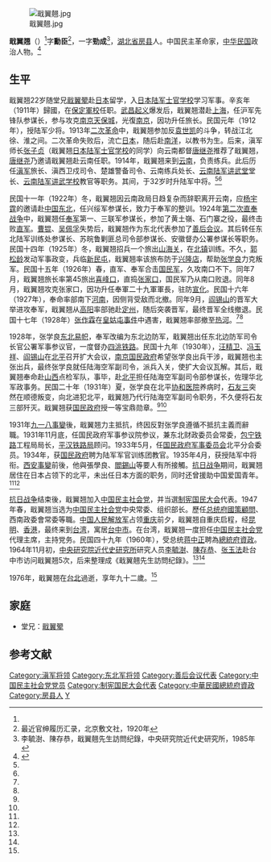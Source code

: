 [[File:戢翼翹.jpg|thumb]]

'''戢翼翘'''（{{bd|1885年||1976年|}}）<ref name=fangxian/>字'''勳臣'''<ref>最近官绅履历汇录，北京敷文社，1920年</ref>，一字'''勁成'''<ref name=zyy>李毓澍、陳存恭，戢翼翹先生訪問纪錄，中央研究院近代史研究所，1985年</ref>，[[湖北省|湖北省]][[房县|房县]]人。中国民主革命家，[[中华民国|中华民国]]政治人物。<ref name=fangxian>{{Cite web |url=http://www.fangxian.gov.cn/html/fxwh/2010-06/149.html |title=戢翼翘，今日房县网，2010-6-5 |access-date=2013-04-30 |archive-url=https://web.archive.org/web/20130708230007/http://www.fangxian.gov.cn/html/fxwh/2010-06/149.html |archive-date=2013-07-08 |dead-url=yes }}</ref>

==生平==
戢翼翘22岁随堂兄[[戢翼翚|戢翼翚]]赴[[日本|日本]]留学，入[[日本陆军士官学校|日本陆军士官学校]]学习军事。辛亥年（1911年）歸國，在[[保定軍校|保定軍校]]任职。[[武昌起义|武昌起义]]爆发后，戢翼翘潜赴[[上海|上海]]，任沪军先锋队参谋长，参与攻克[[南京|南京]][[天保城|天保城]]，光復[[南京|南京]]，因功升任旅长。民国元年（1912年），授陆军少将。1913年[[二次革命|二次革命]]中，戢翼翘参加反[[袁世凯|袁世凯]]的斗争，转战江北徐、淮之间。二次革命失败后，流亡[[日本|日本]]，随后赴[[南洋|南洋]]，以教书为生。后来，滇军师长[[张子贞|张子贞]]（戢翼翘[[日本陆军士官学校|日本陆军士官学校]]的同学）向云南都督[[唐继尧|唐继尧]]推荐了戢翼翘，[[唐继尧|唐继尧]]乃邀请戢翼翘赴云南任职。1914年，戢翼翘来到[[云南|云南]]，负责练兵。此后历任[[滇军|滇军]]旅长、滇西卫戍司令、楚雄警备司令、云南练兵处长、[[云南陆军讲武堂|云南陆军讲武堂]]堂长、[[云南陆军讲武学校|云南陆军讲武学校]]教官等职务。其间，于32岁时升陆军中将。<ref name=fangxian/><ref name=zyy/>

民国十一年（1922年）冬，戢翼翘因云南政局日趋复杂而辞职离开云南，应[[杨宇霆|杨宇霆]]的邀请赴[[中国东北|中国东北]]，任兴绥军参谋长，致力于奉军的整训。1924年[[第二次直奉战争|第二次直奉战争]]中，戢翼翘任[[奉军|奉军]]第一、三联军参谋长，参加了黄土嶺、石门寨之役，最终击败[[直军|直军]]。[[曹锟|曹锟]]、[[吴佩孚|吴佩孚]]失势后，戢翼翘作为东北代表参加了[[善后会议|善后会议]]。其后转任东北陆军训练处参谋长、苏皖鲁剿匪总司令部参谋长、安徽督办公署参谋长等职务。民国十四年（1925年）冬，戢翼翘招兵一个旅出[[山海关|山海关]]，在[[北镇|北镇]]训练。不久，[[郭松龄|郭松龄]]发动军事政变，兵临[[新民县|新民屯]]，戢翼翘率该旅布防于[[兴隆店站|兴隆店]]，帮助[[张学良|张学良]]力克叛军。民国十五年（1926年）春，直军、奉军合击[[国民军|国民军]]，久攻南口不下。同年7月，戢翼翘旅长率第45旅出[[喜峰口|喜峰口]]，直捣[[张家口|张家口]]，国民军乃从南口败退。同年8月，戢翼翘攻克张家口，因功升任奉軍二十九軍軍長，驻防[[宣化区|宣化]]。民国十六年（1927年），奉命率部南下[[河南|河南]]，因侧背受敌而北撤。同年9月，[[阎锡山|阎锡山]]的晋军大举进攻奉军，戢翼翘从[[高阳|高阳]]率部驰赴[[定州|定州]]，随后突袭晋军，最终晋军全线撤退。民国十七年（1928年）[[张作霖|张作霖]]在[[皇姑屯事件|皇姑屯事件]]中遇害，戢翼翘率部撤至[[热河|热河]]。<ref name=fangxian/><ref name=zyy/>

1928年，张学良[[东北易帜|东北易帜]]，奉军改编为东北边防军，戢翼翘出任东北边防军司令长官公署军事参议官，一度督办[[四洮铁路|四洮铁路]]。民国十九年（1930年），[[汪精卫|汪精卫]]、[[冯玉祥|冯玉祥]]、[[阎锡山|阎锡山]]在[[北平|北平]]召开扩大会议，[[南京国民政府|南京国民政府]]希望张学良出兵干涉，戢翼翘也主张出兵，最终张学良就任陆海空军副司令，派兵入关，使扩大会议瓦解。其后，戢翼翘奉命赴[[山西|山西]]点检军队，事毕，赴[[北平|北平]]担任陆海空军副司令部参谋长，佐理华北军政事务。民国二十年（1931年）夏，张学良在北平[[协和医院|协和医院]]养病时，[[石友三|石友三]]突然在顺德叛变，向北进犯北平，戢翼翘乃代行陆海空军副司令职务，不久便将石友三部歼灭。戢翼翘获[[国民政府|国民政府]]授一等宝鼎勋章。<ref name=fangxian/><ref name=zyy/>

1931年[[九一八事變|九一八事變]]後，戢翼翘力主抵抗，终因反對张学良遵循不抵抗主義而辭職。1931年11月底，任国民政府军事参议院参议，兼东北财政委员会常委，[[包宁铁路|包宁铁路]]工程局局长，[[平汉铁路局|平汉铁路局]]顾问。1933年5月，任[[国民政府军事委员会|国民政府军事委员会]]北平分会委员。1934年，获[[国民政府|国民政府]]聘为陆军军官训练团教官。1935年4月，获授陆军中将衔。[[西安事變|西安事變]]前後，他與張學良、[[閻錫山|閻錫山]]等要人有所接觸。[[抗日战争|抗日战争]]期间，戢翼翘居住在日本占领下的北平，未出任日本方面的职务，同时还曾援助中国爱国青年。<ref name=fangxian/><ref name=zyy/>

[[抗日战争|抗日战争]]结束後，戢翼翘加入[[中国民主社会党|中国民主社会党]]，并当選[[制宪国民大会|制宪国民大会]]代表。1947年春，戢翼翘当选为[[中国民主社会党|中国民主社会党]]中央常委、组织部长。歷任[[总统府國策顧問|总统府國策顧問]]、西南政委會常委等職。[[中国人民解放军|中国人民解放军]]占领[[重庆|重庆]]前夕，戢翼翘自重庆启程，经[[昆明|昆明]]、[[香港|香港]]，最终来到[[台湾|台湾]]，寓居[[台中市|台中市]]。在台湾，戢翼翘一度担任[[中国民主社会党|中国民主社会党]]代理主席，主持党务。民国四十九年（1960年），受总统[[蒋中正|蒋中正]]聘為[[總統府資政|總統府資政]]。1964年11月初，[[中央研究院近代史研究所|中央研究院近代史研究所]]研究人员[[李毓澍|李毓澍]]、[[陳存恭|陳存恭]]、[[张玉法|张玉法]]赴台中市访问戢翼翘5次，后来整理成《戢翼翹先生訪問纪錄》。<ref name=fangxian/><ref name=zyy/>

1976年，戢翼翘在[[台北|台北]]過逝，享年九十二歲。<ref name=fangxian/>

==家庭==
*堂兄：[[戢翼翚|戢翼翚]]

==参考文献==
{{reflist}}
{{中華民國總統府資政}}

{{DEFAULTSORT:Ji戢}}
[[Category:滇军将领|Category:滇军将领]]
[[Category:东北军将领|Category:东北军将领]]
[[Category:善后会议代表|Category:善后会议代表]]
[[Category:中国民主社会党党员|Category:中国民主社会党党员]]
[[Category:制宪国民大会代表|Category:制宪国民大会代表]]
[[Category:中華民國總統府資政|Category:中華民國總統府資政]]
[[Category:房县人|Category:房县人]]
[[Category:戢姓|Y]]